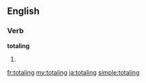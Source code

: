 ==English==

===Verb===
'''totaling'''
# {{present participle of|total}}

[[fr:totaling]]
[[my:totaling]]
[[ja:totaling]]
[[simple:totaling]]